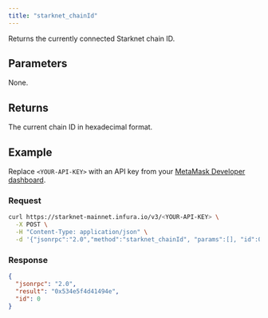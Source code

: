 ```yaml
---
title: "starknet_chainId"
---
```



Returns the currently connected Starknet chain ID.

## Parameters

None.

## Returns

The current chain ID in hexadecimal format.

## Example

Replace `<YOUR-API-KEY>` with an API key from your [MetaMask Developer dashboard](https://infura.io/dashboard).

### Request

<Tabs>
<TabItem value="curl">

```bash
curl https://starknet-mainnet.infura.io/v3/<YOUR-API-KEY> \
  -X POST \
  -H "Content-Type: application/json" \
  -d '{"jsonrpc":"2.0","method":"starknet_chainId", "params":[], "id":0}'
```

</TabItem>
</Tabs>

### Response

<Tabs>
<TabItem value="JSON">

```json
{
  "jsonrpc": "2.0",
  "result": "0x534e5f4d41494e",
  "id": 0
}
```

</TabItem>
</Tabs>

